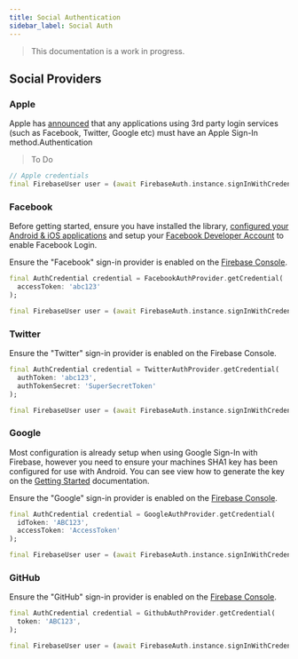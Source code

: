 ```yaml
---
title: Social Authentication
sidebar_label: Social Auth
---
```


> This documentation is a work in progress.

## Social Providers

### Apple

Apple has [announced](https://developer.apple.com/news/?id=09122019b) that any applications using 3rd party login
services (such as Facebook, Twitter, Google etc) must have an Apple Sign-In method.Authentication

> To Do

```dart title="NEEDS UPDATING/VALIDATING"
// Apple credentials
final FirebaseUser user = (await FirebaseAuth.instance.signInWithCredential(credential)).user;
```

### Facebook

Before getting started, ensure you have installed the library, [configured your Android & iOS applications](https://developers.facebook.com/docs/android/getting-started/)
and setup your [Facebook Developer Account](https://github.com/facebook/react-native-fbsdk#3-configure-projects) to enable Facebook Login.

Ensure the "Facebook" sign-in provider is enabled on the [Firebase Console](https://console.firebase.google.com/project/_/authentication/providers).

```dart title="NEEDS UPDATING/VALIDATING"
final AuthCredential credential = FacebookAuthProvider.getCredential(
  accessToken: 'abc123'
);

final FirebaseUser user = (await FirebaseAuth.instance.signInWithCredential(credential)).user;
```

### Twitter

Ensure the "Twitter" sign-in provider is enabled on the Firebase Console.

```dart title="NEEDS UPDATING/VALIDATING"
final AuthCredential credential = TwitterAuthProvider.getCredential(
  authToken: 'abc123',
  authTokenSecret: 'SuperSecretToken'
);

final FirebaseUser user = (await FirebaseAuth.instance.signInWithCredential(credential)).user;
```

### Google

Most configuration is already setup when using Google Sign-In with Firebase, however you need to ensure your machines
SHA1 key has been configured for use with Android. You can see view how to generate the key on the
[Getting Started](overview) documentation.

Ensure the "Google" sign-in provider is enabled on the [Firebase Console](https://console.firebase.google.com/project/_/authentication/providers).

```dart title="NEEDS UPDATING/VALIDATING"
final AuthCredential credential = GoogleAuthProvider.getCredential(
  idToken: 'ABC123',
  accessToken: 'AccessToken'
);

final FirebaseUser user = (await FirebaseAuth.instance.signInWithCredential(credential)).user;
```


### GitHub

Ensure the "GitHub" sign-in provider is enabled on the [Firebase Console](https://console.firebase.google.com/project/_/authentication/providers).

```dart title="NEEDS UPDATING/VALIDATING"
final AuthCredential credential = GithubAuthProvider.getCredential(
  token: 'ABC123',
);

final FirebaseUser user = (await FirebaseAuth.instance.signInWithCredential(credential)).user;
```
